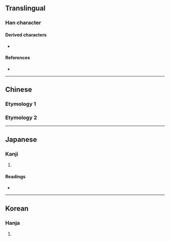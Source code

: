 {{also|另|召}}
{{character info/new}}
==Translingual==

===Han character===
{{Han char|rn=30|rad=口|as=02|sn=5|four=|canj=RSH,XRSH|ids=⿱口刀}}

====Derived characters====
* {{l|ja|拐}} {{qualifier|Japanese form}}

====References====
* {{Han ref|kx=0172.020|dkj=03236|dj=0382.040|hdz=10574.020|uh=53E7|ud=21479}}

----

==Chinese==

===Etymology 1===
{{zh-see|剮|v}}

===Etymology 2===
{{zh-see|另|v}}

----

==Japanese==

===Kanji===
{{ja-kanji|grade=|rs=口02}}

# {{defn|lang=ja|sort=口02}}

====Readings====
* {{ja-readings|on=[[か]] (ka), [[け]] (ke)|kun=[[わける]] (wakeru)}}

----

==Korean==

===Hanja===
{{ko-hanja|hangeul=과|eumhun=|rv=gwa|mr=kwa|y=kwa}}

# {{defn|lang=ko|sort=口02}}